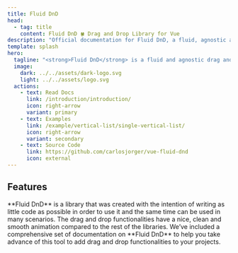 ```yaml
---
title: Fluid DnD
head:
  - tag: title
    content: Fluid DnD 🍀 Drag and Drop Library for Vue
description: "Official documentation for Fluid DnD, a fluid, agnostic and versatil drag and drop library for lists with current support for Vue 3 and Svelte."
template: splash
hero:
  tagline: "<strong>Fluid DnD</strong> is a fluid and agnostic drag and drop solution for lists, full animated. With current support for Vue 3 and Svelte."
  image:
    dark: ../../assets/dark-logo.svg
    light: ../../assets/logo.svg
  actions:
    - text: Read Docs
      link: /introduction/introduction/
      icon: right-arrow
      variant: primary
    - text: Examples
      link: /example/vertical-list/single-vertical-list/
      icon: right-arrow
      variant: secondary
    - text: Source Code
      link: https://github.com/carlosjorger/vue-fluid-dnd
      icon: external
---
```



## Features

<CardGrid>
  <Card title="Easy and flexible" icon="pen">
    **Fluid DnD** is a library that was created with the intention of
    writing as little code as possible in order to use it and the same time can
    be used in many scenarios.
  </Card>
  <Card title="Clean and animated" icon="rocket">
    The drag and drop functionalities have a nice, clean and smooth animation
    compared to the rest of the libraries.
  </Card>
  <Card title="Fully Documented" icon="open-book">
    We’ve included a comprehensive set of documentation on **Fluid DnD** to
    help you take advance of this tool to add drag and drop functionalities to
    your projects.
  </Card>
</CardGrid>

